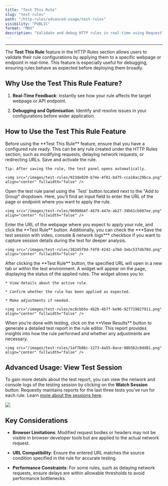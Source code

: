 ```yaml
---
title: "Test This Rule"
slug: "test-rules"
path: "/http-rules/advanced-usage/test-rules"
visibility: "PUBLIC"
format: "MDX"
description: "Validate and debug HTTP rules in real-time using Requestly's \"Test This Rule\" feature with session recording and detailed test reports."
---
```


***

The **Test This Rule** feature in the HTTP Rules section allows users to validate their rule configurations by applying them to a specific webpage or endpoint in real-time. This feature is especially useful for debugging, ensuring rules behave as expected before deploying them broadly.

## Why Use the Test This Rule Feature?

1. **Real-Time Feedback**: Instantly see how your rule affects the target webpage or API endpoint.

2. **Debugging and Optimisation**: Identify and resolve issues in your configurations before wider application.

## How to Use the Test This Rule Feature

<Steps>
  <Step title="Configure Your Rule">
    Before using the **Test This Rule** feature, ensure that you have a configured rule ready. This can be any rule created under the HTTP Rules section, such as modifying requests, delaying network requests, or redirecting URLs. Save and activate the rule.

    Tip: After saving the rule, the test panel opens automatically.

    <img src="/images/test-rules/923de020-b74e-4f81-bd75-cca18ac29bca.png" align="center" fullwidth="false" />
  </Step>

  <Step title="Open the Test Panel">
    Open the test rule panel using the `Test` button located next to the "Add to Group" dropdown. Here, you’ll find an input field to enter the URL of the page or endpoint where you want to apply the rule.

    <img src="/images/test-rules/9699864f-4679-447e-ab27-39b61cb087ee.png" align="center" fullwidth="false" />
  </Step>

  <Step title="Enter a Test URL">
    Enter the URL of the webpage where you expect to apply your rule, and click the **Test Rule** button. Additionally, you can check the ***Save the test session with video, console & network logs*** checkbox if you want to capture session details during the test for deeper analysis.

    <img src="/images/test-rules/38245f9d-f4f0-4242-a76d-3ebc537db70d.png" align="center" fullwidth="false" />
  </Step>

  <Step title="Initiate the Test">
    After clicking the **Test Rule** button, the specified URL will open in a new tab or within the test environment. A widget will appear on the page, displaying the status of the applied rules. The widget allows you to:

    * View details about the active rule.

    * Confirm whether the rule has been applied as expected.

    * Make adjustments if needed.

    <img src="/images/test-rules/ec8cbb5e-4b2b-4b7f-be96-927719827911.png" align="center" fullwidth="false" />
  </Step>

  <Step title="View Test Results">
    When you’re done with testing, click on the **View Results** button to generate a detailed test report in the rule editor. This report provides insights into how the rule performed and whether any adjustments are necessary.

    <img src="/images/test-rules/1af7b86c-1273-4a55-8ace-98b562c0dd81.png" align="center" fullwidth="false" />
  </Step>
</Steps>

## Advanced Usage: View Test Session

To gain more details about the test report, you can view the network and console logs of the testing session by clicking on the **Watch Session** button. Requestly maintains reports for the last three tests you’ve run for each rule. Learn [more about the sessions here](/general/session-book/record-bug-reports).

<img src="/images/test-rules/0e5c6f35-c2ec-43f6-bd08-29589e19a6f5.png" align="center" fullwidth="false" />

## Key Considerations

* **Browser Limitations**: Modified request bodies or headers may not be visible in browser developer tools but are applied to the actual network request.

* **URL Compatibility**: Ensure the entered URL matches the source condition specified in the rule for accurate testing.

* **Performance Constraints**: For some rules, such as delaying network requests, ensure delays are within allowable thresholds to avoid performance bottlenecks.
